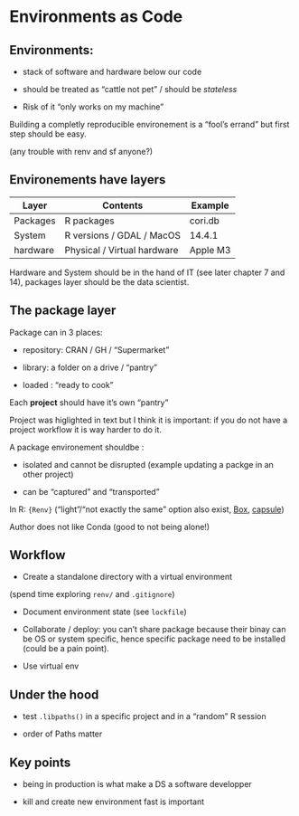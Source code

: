 # Environments as Code

## Environments: 

 - stack of software and hardware below our code

 - should be treated as "cattle not pet" / should be *stateless*

- Risk of it "only works on my machine"

Building a completly reproducible environement is a "fool’s errand" but first step should be easy.

(any trouble with renv and sf anyone?)

## Environements have layers 

| Layer    | Contents| Example  |
| -------- | ------- | -----    |
| Packages  | R packages    | cori.db  |
| System |   R versions / GDAL  / MacOS | 14.4.1 |
| hardware  | Physical / Virtual hardware | Apple M3 |

Hardware and System should be in the hand of IT (see later chapter 7 and 14), packages layer should be the data scientist. 

## The package layer

Package can in 3 places:

- repository: CRAN / GH / "Supermarket"

- library: a folder on a drive / "pantry"

- loaded : "ready to cook"

Each **project** should have it's own "pantry" 

Project was higlighted in text but I think it is important: if you do not have a project workflow it is way harder to do it. 

A package environement shouldbe :

- isolated and cannot be disrupted (example updating a packge in an other project)

- can be "captured" and "transported"

In R: `{Renv}` ("light"/"not exactly the same" option also exist, [Box](https://github.com/klmr/box), [capsule](https://github.com/MilesMcBain/capsule)) 

Author does not like Conda (good to not being alone!)

## Workflow

- Create a standalone directory with a virtual environment 

(spend time exploring `renv/` and `.gitignore`)

- Document environment state (see `lockfile`)

- Collaborate / deploy: you can't share package because their binay can be OS or system specific, hence specific package need to be installed (could be a pain point).

- Use virtual env

## Under the hood

- test `.libpaths()` in a specific project and in a "random" R session

- order of Paths matter

## Key points 

- being in production is what make a DS a software developper 

- kill and create new environment fast is important

